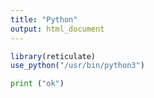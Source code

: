 ```yaml
---
title: "Python"
output: html_document
---
```


```r
library(reticulate)
use_python("/usr/bin/python3")
```

```python
print ("ok")
```